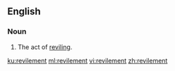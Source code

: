 ==English==

===Noun===
{{en-noun}}

#The act of [[revile|reviling]].

[[ku:revilement]]
[[ml:revilement]]
[[vi:revilement]]
[[zh:revilement]]
